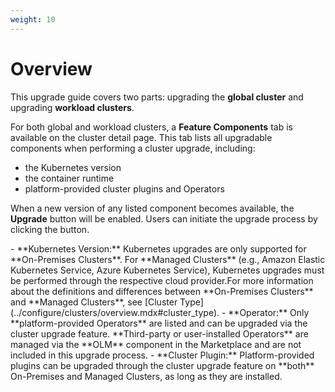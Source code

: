 ```yaml
---
weight: 10
---
```

# Overview

This upgrade guide covers two parts: upgrading the **global cluster** and upgrading **workload clusters**.

For both global and workload clusters, a **Feature Components** tab is available on the cluster detail page. This tab lists all upgradable components when performing a cluster upgrade, including:

* the Kubernetes version
* the container runtime
* platform-provided cluster plugins and Operators

When a new version of any listed component becomes available, the **Upgrade** button will be enabled. Users can initiate the upgrade process by clicking the button.

<Directive type="info" title="INFO">
- **Kubernetes Version:** Kubernetes upgrades are only supported for **On-Premises Clusters**. For **Managed Clusters** (e.g., Amazon Elastic Kubernetes Service, Azure Kubernetes Service), Kubernetes upgrades must be performed through the respective cloud provider.For more information about the definitions and differences between **On-Premises Clusters** and **Managed Clusters**, see [Cluster Type](../configure/clusters/overview.mdx#cluster_type).
- **Operator:** Only **platform-provided Operators** are listed and can be upgraded via the cluster upgrade feature. **Third-party or user-installed Operators** are managed via the **OLM** component in the Marketplace and are not included in this upgrade process.
- **Cluster Plugin:** Platform-provided plugins can be upgraded through the cluster upgrade feature on **both** On-Premises and Managed Clusters, as long as they are installed.
</Directive>
